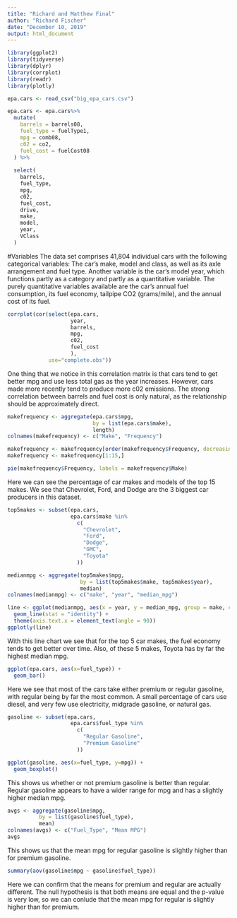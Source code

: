 ---
title: "Richard and Matthew Final"
author: "Richard Fischer"
date: "December 10, 2019"
output: html_document
---

```{r}
library(ggplot2)
library(tidyverse)
library(dplyr)
library(corrplot)
library(readr)
library(plotly)

epa.cars <- read_csv("big_epa_cars.csv")

epa.cars <- epa.cars%>%
  mutate(
    barrels = barrels08,
    fuel_type = fuelType1,
    mpg = comb08,
    c02 = co2,
    fuel_cost = fuelCost08
  ) %>%
  
  select(
    barrels,
    fuel_type,
    mpg,
    c02,
    fuel_cost,
    drive,
    make,
    model,
    year,
    VClass
  )
```

#Variables
The data set comprises 41,804 individual cars with the following categorical variables: The car's make, model and class, as well as its axle arrangement and fuel type. Another variable is the car's model year, which functions partly as a category and partly as a quantitative variable. The purely quantitative variables available are the car's annual fuel consumption, its fuel economy, tailpipe CO2 (grams/mile), and the annual cost of its fuel.
```{r}
corrplot(cor(select(epa.cars,
                    year,
                    barrels,
                    mpg,
                    c02,
                    fuel_cost
                    ), 
             use="complete.obs"))
```

One thing that we notice in this correlation matrix is that cars tend to get better mpg and use less total gas as the year increases. However, cars made more recently tend to produce more c02 emissions. The strong correlation between barrels and fuel cost is only natural, as the relationship should be approximately direct.

```{r}
makefrequency <- aggregate(epa.cars$mpg, 
                           by = list(epa.cars$make),
                           length)
colnames(makefrequency) <- c("Make", "Frequency")

makefrequency <- makefrequency[order(makefrequency$Frequency, decreasing = TRUE),]
makefrequency <- makefrequency[1:15,]

pie(makefrequency$Frequency, labels = makefrequency$Make)
```

Here we can see the percentage of car makes and models of the top 15 makes. We see that Chevrolet, Ford, and Dodge are the 3 biggest car producers in this dataset.

```{r}
top5makes <- subset(epa.cars, 
                    epa.cars$make %in%
                      c(
                        "Chevrolet",
                        "Ford",
                        "Dodge",
                        "GMC",
                        "Toyota"
                      ))

medianmpg <- aggregate(top5makes$mpg,
                       by = list(top5makes$make, top5makes$year),
                       median)
colnames(medianmpg) <- c("make", "year", "median_mpg")

line <- ggplot(medianmpg, aes(x = year, y = median_mpg, group = make, col = make)) + 
  geom_line(stat = "identity") +
  theme(axis.text.x = element_text(angle = 90))
ggplotly(line)
```

With this line chart we see that for the top 5 car makes, the fuel economy tends to get better over time. Also, of these 5 makes, Toyota has by far the highest median mpg.

```{r}
ggplot(epa.cars, aes(x=fuel_type)) + 
  geom_bar()
```

Here we see that most of the cars take either premium or regular gasoline, with regular being by far the most common. A small percentage of cars use diesel, and very few use electricity, midgrade gasoline, or natural gas.

```{r}
gasoline <- subset(epa.cars, 
                    epa.cars$fuel_type %in%
                      c(
                        "Regular Gasoline",
                        "Premium Gasoline"
                      ))

ggplot(gasoline, aes(x=fuel_type, y=mpg)) + 
  geom_boxplot()
```

This shows us whether or not premium gasoline is better than regular. Regular gasoline appears to have a wider range for mpg and has a slightly higher median mpg.

```{r}
avgs <- aggregate(gasoline$mpg,
          by = list(gasoline$fuel_type),
          mean)
colnames(avgs) <- c("Fuel_Type", "Mean MPG")
avgs
```

This shows us that the mean mpg for regular gasoline is slightly higher than for premium gasoline.

```{r}
summary(aov(gasoline$mpg ~ gasoline$fuel_type))
```

Here we can confirm that the means for premium and regular are actually different. The null hypothesis is that both means are equal and the p-value is very low, so we can conlude that the mean mpg for regular is slightly higher than for premium.

```{r}

```

